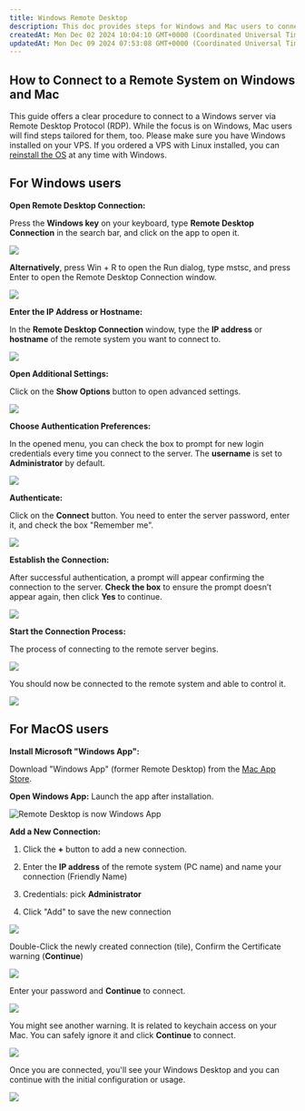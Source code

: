 ```yaml
---
title: Windows Remote Desktop
description: This doc provides steps for Windows and Mac users to connect to a Windows server using Remote Desktop Protocol (RDP).
createdAt: Mon Dec 02 2024 10:04:10 GMT+0000 (Coordinated Universal Time)
updatedAt: Mon Dec 09 2024 07:53:08 GMT+0000 (Coordinated Universal Time)
---
```


## **How to Connect to a Remote System on Windows and Mac**

This guide offers a clear procedure to connect to a Windows server via Remote Desktop Protocol (RDP). While the focus is on Windows, Mac users will find steps tailored for them, too. Please make sure you have Windows installed on your VPS. If you ordered a VPS with Linux installed, you can [reinstall the OS](https://docs.edisglobal.com/autoinstall-reinstall-install-vps-linux-windows) at any time with Windows.&#x20;

## **For Windows users**

**Open Remote Desktop Connection:**

Press the **Windows key** on your keyboard, type **Remote Desktop Connection** in the search bar, and click on the app to open it.

![](/assets/1sSq3fI0sZJj8Zc4RoSr4-E6s05O4r7d3ThHTglgxfu-20241202-110408.png)

**Alternatively**, press Win + R to open the Run dialog, type mstsc, and press Enter to open the Remote Desktop Connection window.

![](/assets/1sSq3fI0sZJj8Zc4RoSr4-bK1b1GLgdtW_w6OVCJZ1g-20241202-111515.png)

**Enter the IP Address or Hostname:**

In the **Remote Desktop Connection** window, type the **IP address** or **hostname** of the remote system you want to connect to.

![](/assets/1sSq3fI0sZJj8Zc4RoSr4-eE8Z7tBNfWJaa74qfI7Qv-20241202-112004.png)

**Open Additional Settings:**

Click on the **Show Options** button to open advanced settings.

![](/assets/1sSq3fI0sZJj8Zc4RoSr4-XU501hk-qwMSPi1Y5nSs0-20241202-112710.png)

**Choose Authentication Preferences:**

In the opened menu, you can check the box to prompt for new login credentials every time you connect to the server. The **username** is set to **Administrator** by default.

![](/assets/1sSq3fI0sZJj8Zc4RoSr4-K1RXNa_wHwVjBcGOvTw4K-20241202-112943.png)

**Authenticate:**

Click on the **Connect** button. You need to enter the server password, enter it, and check the box "Remember me".

![](/assets/1sSq3fI0sZJj8Zc4RoSr4-mlWVL7VFqr35TTENbhrJz-20241202-113311.png)

**Establish the Connection:**

After successful authentication, a prompt will appear confirming the connection to the server. **Check the box** to ensure the prompt doesn’t appear again, then click **Yes** to continue.

![](/assets/1sSq3fI0sZJj8Zc4RoSr4-AGGOxauevnKCyRuSL3vFW-20241202-113527.png)

**Start the Connection Process:**

The process of connecting to the remote server begins.

![](/assets/1sSq3fI0sZJj8Zc4RoSr4-fD_b3Cld9Oj602nZoB_1k-20241202-113847.png)

You should now be connected to the remote system and able to control it.

![](/assets/1sSq3fI0sZJj8Zc4RoSr4-I-qET7hMnYy7aStuDfr5A-20241202-114409.png)

## **For MacOS users**

**Install Microsoft "Windows App":**

Download "Windows App" (former Remote Desktop) from the [Mac App Store](https://itunes.apple.com/ru/app/microsoft-remote-desktop-10/id1295203466?mt=12).

**Open Windows App:** Launch the app after installation.

![Remote Desktop is now Windows App](/assets/huaNpFAxK5PVCl_NLo3ID-QlQORqnbwx4sd8x4KCHOl-20241202-160326.png)

**Add a New Connection:**

1. Click the **+** button to add a new connection.

2. Enter the **IP address** of the remote system (PC name) and name your connection (Friendly Name)

3. Credentials: pick **Administrator**

4. Click "Add" to save the new connection

![](/assets/huaNpFAxK5PVCl_NLo3ID-rbCU-h7FzGiJeIcW7xO1y-20241202-160642.png)

Double-Click the newly created connection (tile), Confirm the Certificate warning (**Continue**)

![](/assets/bYb9Hny4tfRDK5FcumtQA_screenshot-2024-12-02-at-171013.png)

Enter your password and **Continue** to connect.

![](/assets/vI9GQIvvP61Ayho-Uhrnj_screenshot-2024-12-02-at-171118.png)

You might see another warning. It is related to keychain access on your Mac. You can safely ignore it and click **Continue** to connect.

![](/assets/QxA-hYPd04kMS6eAOPuZD_screenshot-2024-12-02-at-171343.png)

Once you are connected, you'll see your Windows Desktop and you can continue with the initial configuration or usage.

![](/assets/huaNpFAxK5PVCl_NLo3ID-W0EeJBw1Um2ua4QWM6--f-20241202-161319.png)
